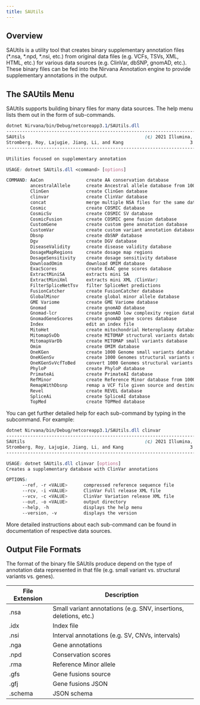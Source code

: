 ```yaml
---
title: SAUtils
---
```


## Overview

SAUtils is a utility tool that creates binary supplementary annotation files (*.nsa, *.npd, *.nsi, etc.) from original data files (e.g. VCFs, TSVs, XML, HTML, etc.) for various data sources (e.g. ClinVar, dbSNP, gnomAD, etc.). These binary files can be fed into the Nirvana Annotation engine to provide supplementary annotations in the output.

## The SAUtils Menu

SAUtils supports building binary files for many data sources. The help menu lists them out in the form of sub-commands.
```scss
dotnet Nirvana/bin/Debug/netcoreapp3.1/SAUtils.dll
---------------------------------------------------------------------------
SAUtils                                             (c) 2021 Illumina, Inc.
Stromberg, Roy, Lajugie, Jiang, Li, and Kang                         3.17.0
---------------------------------------------------------------------------

Utilities focused on supplementary annotation

USAGE: dotnet SAUtils.dll <command> [options]

COMMAND: AaCon                create AA conservation database
         ancestralAllele      create Ancestral allele database from 1000Genomes data
         ClinGen              create ClinGen database
         clinvar              create ClinVar database
         concat               merge multiple NSA files for the same data source having non-overlapping regions
         Cosmic               create COSMIC database
         CosmicSv             create COSMIC SV database
         CosmicFusion         create COSMIC gene fusion database
         CustomGene           create custom gene annotation database
         CustomVar            create custom variant annotation database
         Dbsnp                create dbSNP database
         Dgv                  create DGV database
         DiseaseValidity      create disease validity database
         DosageMapRegions     create dosage map regions
         DosageSensitivity    create dosage sensitivity database
         DownloadOmim         download OMIM database
         ExacScores           create ExAC gene scores database
         ExtractMiniSA        extracts mini SA
         ExtractMiniXml       extracts mini XML (ClinVar)
         FilterSpliceNetTsv   filter SpliceNet predictions
         FusionCatcher        create FusionCatcher database
         GlobalMinor          create global minor allele database
         GME Variome          create GME Variome database
         Gnomad               create gnomAD database
         Gnomad-lcr           create gnomAD low complexity region database
         GnomadGeneScores     create gnomAD gene scores database
         Index                edit an index file
         MitoHet              create mitochondrial Heteroplasmy database
         MitomapSvDb          create MITOMAP structural variants database
         MitomapVarDb         create MITOMAP small variants database
         Omim                 create OMIM database
         OneKGen              create 1000 Genome small variants database
         OneKGenSv            create 1000 Genomes structural variants database
         OneKGenSvVcfToBed    convert 1000 Genomes structural variants VCF file into a BED-like file
         PhyloP               create PhyloP database
         PrimateAi            create PrimateAI database
         RefMinor             create Reference Minor database from 1000 Genome
         RemapWithDbsnp       remap a VCF file given source and destination rsID mappings
         Revel                create REVEL database
         SpliceAi             create SpliceAI database
         TopMed               create TOPMed database
```
You can get further detailed help for each sub-command by typing in the subcommand. For example:
```scss
dotnet Nirvana/bin/Debug/netcoreapp3.1/SAUtils.dll clinvar
---------------------------------------------------------------------------
SAUtils                                             (c) 2021 Illumina, Inc.
Stromberg, Roy, Lajugie, Jiang, Li, and Kang                         3.17.0
---------------------------------------------------------------------------

USAGE: dotnet SAUtils.dll clinvar [options]
Creates a supplementary database with ClinVar annotations

OPTIONS:
      --ref, -r <VALUE>      compressed reference sequence file
      --rcv, -i <VALUE>      ClinVar Full release XML file
      --vcv, -c <VALUE>      ClinVar Variation release XML file
      --out, -o <VALUE>      output directory
      --help, -h             displays the help menu
      --version, -v          displays the version
```
More detailed instructions about each sub-command can be found in documentation of respective data sources.
## Output File Formats
The format of the binary file SAUtils produce depend on the type of annotation data represented in that file (e.g. small variant vs. structural variants vs. genes).

| File Extension  | Description                                               |
|-----------------|-----------------------------------------------------------|
| .nsa            | Small variant annotations (e.g. SNV, insertions, deletions, etc.)|
| .idx            | Index file|
| .nsi            | Interval annotations (e.g. SV, CNVs, intervals)|
| .nga            | Gene annotations |
| .npd            | Conservation scores|
| .rma            | Reference Minor allele|
| .gfs            | Gene fusions source|
| .gfj            | Gene fusions JSON|
| .schema         | JSON schema|
